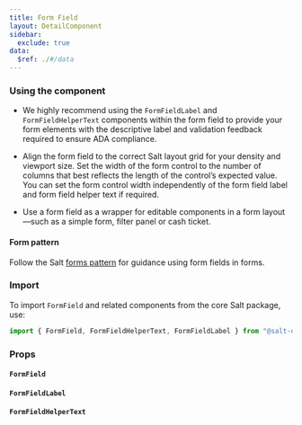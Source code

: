 ```yaml
---
title: Form Field
layout: DetailComponent
sidebar:
  exclude: true
data:
  $ref: ./#/data
---
```


### Using the component

- We highly recommend using the `FormFieldLabel` and `FormFieldHelperText` components within the form field to provide your form elements with the descriptive label and validation feedback required to ensure ADA compliance.

- Align the form field to the correct Salt layout grid for your density and viewport size. Set the width of the form control to the number of columns that best reflects the length of the control’s expected value. You can set the form control width independently of the form field label and form field helper text if required.

- Use a form field as a wrapper for editable components in a form layout—such as a simple form, filter panel or cash ticket.

#### Form pattern

Follow the Salt [forms pattern](/salt/patterns/forms) for guidance using form fields in forms.

### Import

To import `FormField` and related components from the core Salt package, use:

```js
import { FormField, FormFieldHelperText, FormFieldLabel } from "@salt-ds/core";
```

### Props

#### `FormField`

<PropsTable componentName="FormField" />

#### `FormFieldLabel`

<PropsTable componentName="FormFieldLabel" />

#### `FormFieldHelperText`

<PropsTable componentName="FormFieldHelperText" />
